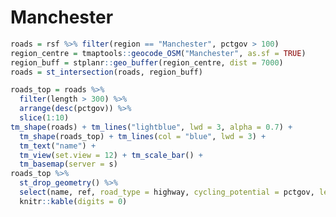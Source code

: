 # Manchester

```r
roads = rsf %>% filter(region == "Manchester", pctgov > 100)
region_centre = tmaptools::geocode_OSM("Manchester", as.sf = TRUE)
region_buff = stplanr::geo_buffer(region_centre, dist = 7000)
roads = st_intersection(roads, region_buff)

roads_top = roads %>%
  filter(length > 300) %>%
  arrange(desc(pctgov)) %>%
  slice(1:10)
tm_shape(roads) + tm_lines("lightblue", lwd = 3, alpha = 0.7) +
  tm_shape(roads_top) + tm_lines(col = "blue", lwd = 3) +
  tm_text("name") +
  tm_view(set.view = 12) + tm_scale_bar() +
  tm_basemap(server = s)
roads_top %>%
  st_drop_geometry() %>%
  select(name, ref, road_type = highway, cycling_potential = pctgov, length_m = length) %>%
  knitr::kable(digits = 0)
```